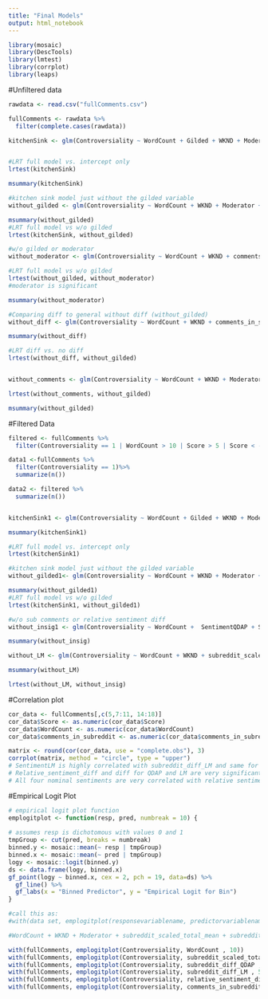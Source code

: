 ```yaml
---
title: "Final Models"
output: html_notebook
---
```



```r
library(mosaic)
library(DescTools)
library(lmtest)
library(corrplot)
library(leaps)

```



#Unfiltered data
```r

rawdata <- read.csv("fullComments.csv")

fullComments <- rawdata %>% 
  filter(complete.cases(rawdata))

kitchenSink <- glm(Controversiality ~ WordCount + Gilded + WKND + Moderator + SentimentQDAP + SentimentLM + SentimentHE + SentimentGI + comments_in_subreddit + subreddit_scaled_total_mean + subreddit_diff_QDAP + subreddit_diff_LM +  relative_sentiment_diff, data = fullComments, family = "binomial")


#LRT full model vs. intercept only 
lrtest(kitchenSink)

msummary(kitchenSink)

#kitchen sink model just without the gilded variable
without_gilded <- glm(Controversiality ~ WordCount + WKND + Moderator + comments_in_subreddit + subreddit_scaled_total_mean + subreddit_diff_QDAP + subreddit_diff_LM +  relative_sentiment_diff, data = fullComments, family = "binomial")

msummary(without_gilded)
#LRT full model vs w/o gilded
lrtest(kitchenSink, without_gilded)

#w/o gilded or moderator
without_moderator <- glm(Controversiality ~ WordCount + WKND + comments_in_subreddit + subreddit_scaled_total_mean + subreddit_diff_QDAP + subreddit_diff_LM +  relative_sentiment_diff, data = fullComments, family = "binomial")

#LRT full model vs w/o gilded
lrtest(without_gilded, without_moderator)
#moderator is significant

msummary(without_moderator)

#Comparing diff to general without diff (without_gilded)
without_diff <- glm(Controversiality ~ WordCount + WKND + comments_in_subreddit + subreddit_scaled_total_mean, data = fullComments, family = "binomial")

msummary(without_diff)

#LRT diff vs. no diff
lrtest(without_diff, without_gilded)


without_comments <- glm(Controversiality ~ WordCount + WKND + Moderator + subreddit_scaled_total_mean + subreddit_diff_QDAP + subreddit_diff_LM +  relative_sentiment_diff, data = fullComments, family = "binomial")

lrtest(without_comments, without_gilded)

msummary(without_gilded)
```

#Filtered Data
```r
filtered <- fullComments %>% 
  filter(Controversiality == 1 | WordCount > 10 | Score > 5 | Score < -5) 

data1 <-fullComments %>% 
  filter(Controversiality == 1)%>% 
  summarize(n())

data2 <- filtered %>% 
  summarize(n())


kitchenSink1 <- glm(Controversiality ~ WordCount + Gilded + WKND + Moderator + comments_in_subreddit + subreddit_scaled_total_mean + subreddit_diff_QDAP + subreddit_diff_LM +  relative_sentiment_diff, data = filtered, family = "binomial")

msummary(kitchenSink1)

#LRT full model vs. intercept only 
lrtest(kitchenSink1)

#kitchen sink model just without the gilded variable
without_gilded1<- glm(Controversiality ~ WordCount + WKND + Moderator + comments_in_subreddit + subreddit_scaled_total_mean + subreddit_diff_QDAP + subreddit_diff_LM +  relative_sentiment_diff, data =  filtered, family = "binomial")

msummary(without_gilded1)
#LRT full model vs w/o gilded
lrtest(kitchenSink1, without_gilded1)

#w/o sub comments or relative sentiment diff
without_insig1 <- glm(Controversiality ~ WordCount +  SentimentQDAP + SentimentGI+ subreddit_scaled_total_mean + subreddit_diff_QDAP, data = filtered, family = "binomial")

msummary(without_insig)

without_LM <- glm(Controversiality ~ WordCount + WKND + subreddit_scaled_total_mean + subreddit_diff_QDAP, data = filtered, family = "binomial")

msummary(without_LM)

lrtest(without_LM, without_insig)


```

#Correlation plot
```r

cor_data <- fullComments[,c(5,7:11, 14:18)]
cor_data$Score <- as.numeric(cor_data$Score)
cor_data$WordCount <- as.numeric(cor_data$WordCount)
cor_data$comments_in_subreddit <- as.numeric(cor_data$comments_in_subreddit)

matrix <- round(cor(cor_data, use = "complete.obs"), 3)
corrplot(matrix, method = "circle", type = "upper")
# SentimentLM is highly correlated with subreddit_diff_LM and same for QDAP. This means subreddits are relatively homogenous. 
# Relative_sentiment_diff and diff for QDAP and LM are very significant 
# All four nominal sentiments are very correlated with relative sentiment diff. This means something similar to the first point. 
```

#Empirical Logit Plot
```r

# empirical logit plot function 
emplogitplot <- function(resp, pred, numbreak = 10) {
  
# assumes resp is dichotomous with values 0 and 1
tmpGroup <- cut(pred, breaks = numbreak) 
binned.y <- mosaic::mean(~ resp | tmpGroup)
binned.x <- mosaic::mean(~ pred | tmpGroup)
logy <- mosaic::logit(binned.y)
ds <- data.frame(logy, binned.x)
gf_point(logy ~ binned.x, cex = 2, pch = 19, data=ds) %>%
  gf_line() %>%
  gf_labs(x = "Binned Predictor", y = "Empirical Logit for Bin")
} 

#call this as:
#with(data set, emplogitplot(responsevariablename, predictorvariablename, numbreaks/bins))

#WordCount + WKND + Moderator + subreddit_scaled_total_mean + subreddit_diff_QDAP + subreddit_diff_LM +  relative_sentiment_diff + comments_in_subreddit

with(fullComments, emplogitplot(Controversiality, WordCount , 10))
with(fullComments, emplogitplot(Controversiality, subreddit_scaled_total_mean , 10))
with(fullComments, emplogitplot(Controversiality, subreddit_diff_QDAP , 5))
with(fullComments, emplogitplot(Controversiality, subreddit_diff_LM , 5))
with(fullComments, emplogitplot(Controversiality, relative_sentiment_diff , 10))
with(fullComments, emplogitplot(Controversiality, comments_in_subreddit , 10))

```




